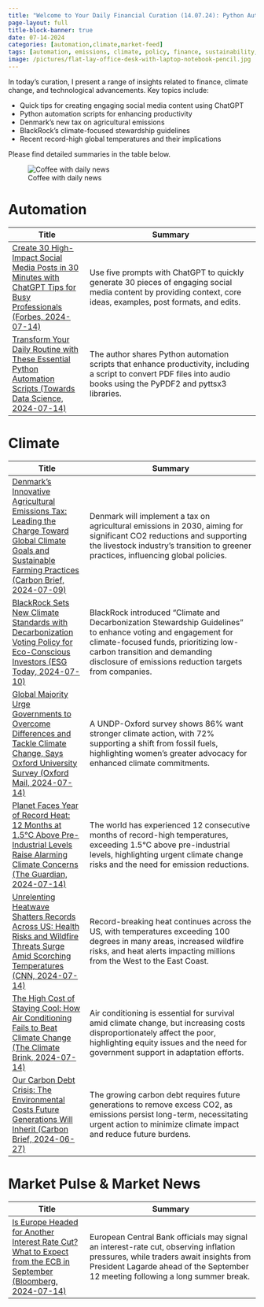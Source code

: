 ```yaml
---
title: "Welcome to Your Daily Financial Curation (14.07.24): Python Automation, Climate Action, ECB Policy Signals, and US Heatwave Insights"
page-layout: full
title-block-banner: true
date: 07-14-2024
categories: [automation,climate,market-feed]
tags: [automation, emissions, climate, policy, finance, sustainability, technology, equity, inflation, temperatures]
image: /pictures/flat-lay-office-desk-with-laptop-notebook-pencil.jpg
---
```


::: {layout-ncol=2}

:::{#first-column}
In today's curation, I present a range of insights related to finance, climate change, and technological advancements. Key topics include:

- Quick tips for creating engaging social media content using ChatGPT
- Python automation scripts for enhancing productivity
- Denmark's new tax on agricultural emissions
- BlackRock's climate-focused stewardship guidelines
- Recent record-high global temperatures and their implications

Please find detailed summaries in the table below.
:::

:::{#second-column}
![Coffee with daily news](/pictures/flat-lay-office-desk-with-laptop-notebook-pencil.jpg)
:::

:::




# Automation
| Title | Summary |
|-----|-----------|
| [Create 30 High-Impact Social Media Posts in 30 Minutes with ChatGPT Tips for Busy Professionals (Forbes, 2024-07-14)](https://www.forbes.com/sites/jodiecook/2024/07/12/5-chatgpt-prompts-to-create-30-pieces-of-content-in-30-minutes/)   | Use five prompts with ChatGPT to quickly generate 30 pieces of engaging social media content by providing context, core ideas, examples, post formats, and edits. |
| [Transform Your Daily Routine with These Essential Python Automation Scripts (Towards Data Science, 2024-07-14)](https://medium.com/pythoneers/17-mindblowing-python-automation-scripts-i-use-everyday-523fb1eb9284)   | The author shares Python automation scripts that enhance productivity, including a script to convert PDF files into audio books using the PyPDF2 and pyttsx3 libraries. |

# Climate
| Title | Summary |
|-----|-----------|
| [Denmark's Innovative Agricultural Emissions Tax: Leading the Charge Toward Global Climate Goals and Sustainable Farming Practices (Carbon Brief, 2024-07-09)](https://www.carbonbrief.org/qa-how-denmark-plans-to-tax-agriculture-emissions-to-meet-climate-goals/)   | Denmark will implement a tax on agricultural emissions in 2030, aiming for significant CO2 reductions and supporting the livestock industry's transition to greener practices, influencing global policies. |
| [BlackRock Sets New Climate Standards with Decarbonization Voting Policy for Eco-Conscious Investors (ESG Today, 2024-07-10)](https://www.esgtoday.com/blackrock-launches-decarbonization-voting-and-engagement-policy-for-climate-focused-funds/)   | BlackRock introduced "Climate and Decarbonization Stewardship Guidelines" to enhance voting and engagement for climate-focused funds, prioritizing low-carbon transition and demanding disclosure of emissions reduction targets from companies. |
| [Global Majority Urge Governments to Overcome Differences and Tackle Climate Change, Says Oxford University Survey (Oxford Mail, 2024-07-14)](https://www.oxfordmail.co.uk/news/24401044.oxford-university-climate-survey-shows-majority-want-action/)   | A UNDP-Oxford survey shows 86% want stronger climate action, with 72% supporting a shift from fossil fuels, highlighting women's greater advocacy for enhanced climate commitments. |
| [Planet Faces Year of Record Heat: 12 Months at 1.5°C Above Pre-Industrial Levels Raise Alarming Climate Concerns (The Guardian, 2024-07-14)](https://www.theguardian.com/environment/article/2024/jul/08/temperatures-1-point-5c-above-pre-industrial-era-average-for-12-months-data-shows)   | The world has experienced 12 consecutive months of record-high temperatures, exceeding 1.5°C above pre-industrial levels, highlighting urgent climate change risks and the need for emission reductions. |
| [Unrelenting Heatwave Shatters Records Across US: Health Risks and Wildfire Threats Surge Amid Scorching Temperatures (CNN, 2024-07-14)](https://www.cnn.com/2024/07/07/weather/west-coast-heat-wave-california-nevada-oregon/index.html)   | Record-breaking heat continues across the US, with temperatures exceeding 100 degrees in many areas, increased wildfire risks, and heat alerts impacting millions from the West to the East Coast. |
| [The High Cost of Staying Cool: How Air Conditioning Fails to Beat Climate Change (The Climate Brink, 2024-07-14)](https://www.theclimatebrink.com/p/can-we-air-condition-our-way-out)   | Air conditioning is essential for survival amid climate change, but increasing costs disproportionately affect the poor, highlighting equity issues and the need for government support in adaptation efforts. |
| [Our Carbon Debt Crisis: The Environmental Costs Future Generations Will Inherit (Carbon Brief, 2024-06-27)](https://www.theclimatebrink.com/p/the-growing-carbon-debt)   | The growing carbon debt requires future generations to remove excess CO2, as emissions persist long-term, necessitating urgent action to minimize climate impact and reduce future burdens. |

# Market Pulse & Market News
| Title | Summary |
|-----|-----------|
| [Is Europe Headed for Another Interest Rate Cut? What to Expect from the ECB in September (Bloomberg, 2024-07-14)](https://www.bloomberg.com/news/articles/2024-07-13/ecb-rate-cuts-lagarde-poised-for-holiday-may-prime-markets-for-september?srnd=economics-v2&sref=ZPVkTM30)   | European Central Bank officials may signal an interest-rate cut, observing inflation pressures, while traders await insights from President Lagarde ahead of the September 12 meeting following a long summer break. |

